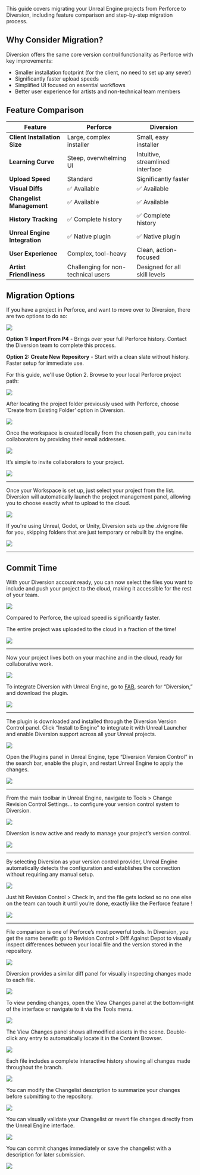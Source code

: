 This guide covers migrating your Unreal Engine projects from Perforce to Diversion, including feature comparison and step-by-step migration process.

## Why Consider Migration?

Diversion offers the same core version control functionality as Perforce with key improvements:
- Smaller installation footprint (for the client, no need to set up any sever)
- Significantly faster upload speeds  
- Simplified UI focused on essential workflows
- Better user experience for artists and non-technical team members

## Feature Comparison

| Feature | Perforce | Diversion |
|---------|----------|-----------|
| **Client Installation Size** | Large, complex installer | Small, easy installer |
| **Learning Curve** | Steep, overwhelming UI | Intuitive, streamlined interface |
| **Upload Speed** | Standard | Significantly faster |
| **Visual Diffs** | ✅ Available | ✅ Available |
| **Changelist Management** | ✅ Available | ✅ Available |
| **History Tracking** | ✅ Complete history | ✅ Complete history |
| **Unreal Engine Integration** | ✅ Native plugin | ✅ Native plugin |
| **User Experience** | Complex, tool-heavy | Clean, action-focused |
| **Artist Friendliness** | Challenging for non-technical users | Designed for all skill levels |


## Migration Options
If you have a project in Perforce, and want to move over to Diversion, there are two options to do so: 

![](/images/perforce_comparison/image5.png)

**Option 1: Import From P4** - Brings over your full Perforce history. Contact the Diversion team to complete this process.

**Option 2: Create New Repository** - Start with a clean slate without history. Faster setup for immediate use.

For this guide, we'll use Option 2. Browse to your local Perforce project path:

![](/images/perforce_comparison/image1.png)

After locating the project folder previously used with Perforce, choose ‘Create from Existing Folder’ option in Diversion.

![](/images/perforce_comparison/image48.png)

Once the workspace is created locally from the chosen path, you can invite collaborators by providing their email addresses.

![](/images/perforce_comparison/image6.png)

It’s simple to invite collaborators to your project.

![](/images/perforce_comparison/image54.png)



---

Once your Workspace is set up, just select your project from the list. Diversion will automatically launch the project management panel, allowing you to choose exactly what to upload to the cloud.

![](/images/perforce_comparison/image17.png)

If you're using Unreal, Godot, or Unity, Diversion sets up the .dvignore file for you, skipping folders that are just temporary or rebuilt by the engine.

![](/images/perforce_comparison/image11.png)

---

## Commit Time

With your Diversion account ready, you can now select the files you want to include and push your project to the cloud, making it accessible for the rest of your team.  


![](/images/perforce_comparison/image29.png)

Compared to Perforce, the upload speed is significantly faster.

The entire project was uploaded to the cloud in a fraction of the time!

![](/images/perforce_comparison/image19.png)

---

Now your project lives both on your machine and in the cloud, ready for collaborative work.

![](/images/perforce_comparison/image36.png)

To integrate Diversion with Unreal Engine, go to [FAB](https://www.fab.com), search for “Diversion,” and download the plugin.

![](/images/perforce_comparison/image42.png)

---

The plugin is downloaded and installed through the Diversion Version Control panel. Click “Install to Engine” to integrate it with Unreal Launcher and enable Diversion support across all your Unreal projects.

![](/images/perforce_comparison/image44.png)

Open the Plugins panel in Unreal Engine, type “Diversion Version Control” in the search bar, enable the plugin, and restart Unreal Engine to apply the changes.

![](/images/perforce_comparison/image20.png)

---

From the main toolbar in Unreal Engine, navigate to Tools > Change Revision Control Settings… to configure your version control system to Diversion.

![](/images/perforce_comparison/image7.png)

Diversion is now active and ready to manage your project’s version control.

![](/images/perforce_comparison/image21.png)

---

By selecting Diversion as your version control provider, Unreal Engine automatically detects the configuration and establishes the connection without requiring any manual setup.

![](/images/perforce_comparison/image12.png)

Just hit Revision Control > Check In, and the file gets locked so no one else on the team can touch it until you’re done, exactly like the Perforce feature !

![](/images/perforce_comparison/image33.png)

---


File comparison is one of Perforce’s most powerful tools. In Diversion, you get the same benefit: go to Revision Control > Diff Against Depot to visually inspect differences between your local file and the version stored in the repository.

![](/images/perforce_comparison/image22.png)

Diversion provides a similar diff panel for visually inspecting changes made to each file.

![](/images/perforce_comparison/image9.png)

To view pending changes, open the View Changes panel at the bottom-right of the interface or navigate to it via the Tools menu.

![](/images/perforce_comparison/image18.png)

The View Changes panel shows all modified assets in the scene. Double-click any entry to automatically locate it in the Content Browser.

![](/images/perforce_comparison/image53.png)

Each file includes a complete interactive history showing all changes made throughout the branch.

![](/images/perforce_comparison/image37.png)

You can modify the Changelist description to summarize your changes before submitting to the repository.

![](/images/perforce_comparison/image25.png)

You can visually validate your Changelist or revert file changes directly from the Unreal Engine interface.

![](/images/perforce_comparison/image2.png)

You can commit changes immediately or save the changelist with a description for later submission.

![](/images/perforce_comparison/image35.png)

